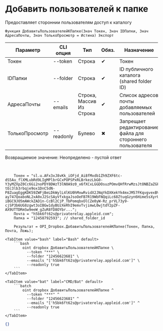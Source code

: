 ﻿---
sidebar_position: 4
description: Добавить пользователей к папке и другие функции для работы с Dropbox в Открытом пакете интеграций - бесплатной open-source библиотеке интеграций для 1С:Предприятие 8, OneScript и CLI
keywords: [1C, 1С, 1С:Предприятие, 1С:Предприятие 8.3, API, Интеграция, Сервисы, Обмен, OneScript, CLI, Dropbox]
---


# Добавить пользователей к папке
 Предоставляет стороннии пользователям доступ к каталогу



`Функция ДобавитьПользователейКПапке(Знач Токен, Знач IDПапки, Знач АдресаПочты, Знач ТолькоПросмотр = Истина) Экспорт`

  | Параметр | CLI опция | Тип | Обяз. | Назначение |
  |-|-|-|-|-|
  | Токен | --token | Строка | &#x2714; | Токен |
  | IDПапки | --folder | Строка | &#x2714; | ID публичного каталога (shared folder ID) |
  | АдресаПочты | --emails | Строка, Массив Из Строка | &#x2714; | Список адресов почты добавляемых пользователей |
  | ТолькоПросмотр | --readonly | Булево | &#x2716; | Запрещает редактирование файла для стороннего пользователя |

  
  Возвращаемое значение:   Неопределено - пустой ответ

<br/>




```bsl title="Пример использования для 1С:Предприятие/OneScript"
    Токен = "sl.u.AFx3xJ8vKk_iOFjd_Ai8fMxdb1Zh9ZXF6tc-dS5Au_flXMLubRd9LIgMPlbrGCxPOPSPxRLBrkezLbG0-Y3yMZXpZ0Cc6Gi2noPDY8DWzT3lN0A9z0_x6fXCxLGGDOsuzPOmvQHfRrwMzsJtONBZaZGFE08bvBdNfAkH6nLgOAYyAOEWJHdbwW9PbneOd0DUd6L48Br3yHsk-tEc3lb3rbqje9ox1DnC5dN-P8ZuagEggKDK59ZWFjBeLDkWylL4lKU0hMxwRvidX2JNqYkDXKekYk4mxJM57FKqvgvexBV2B140QS3u0zMd359cAPKdhEwv01DkBZvrS2PdVN-ay747QoaboNL2xA0xJ2ScSAyVfxkgaJsoOeFB7R19WbFNQqiLc68ZtuqGzyn6Hime5sXyrUt9E5trukJ714pVhJsoHUDEw0xk0xtHoeVJfwH6ewi0lw2SZETjMl4rCm9a16Is89bwhEKVv5DK4PHyHJxNuo5aCuGc7EAg1eCBYG2yMlM2bGBEP1Xs2SOvRu_eNw41860qaLJa5DgZg1atGMiKXMPSZ8Qt_GxaG0ALnxOnwee2a28O3Vuc1izUpsIv-iBGC9JO5mAWckZAD1n-CcBl2CjP_TbPomqbxOlCZe0yW-Rz_prVL73y9-cjSP3b6UG8zgwt3oIBGw1dyBUzXeRhI9emvTvjimwL0wjtdY2pZF-AX9UTTDRmSw9eeW_gZuR8fD8OYbr...";
    Почта = "h5bk6ft62s@privaterelay.appleid.com";
    Папка = "12458792593"; // shared_folder_id

    Результат = OPI_Dropbox.ДобавитьПользователейКПапке(Токен, Папка, Почта, Ложь);
```
    

 <Tabs>
  
    <TabItem value="bash" label="Bash" default>
        ```bash
            oint dropbox ДобавитьПользователейКПапке \
              --token "***" \
              --folder "12456623681" \
              --emails "['h5bk6ft62s@privaterelay.appleid.com']" \
              --readonly true
        ```
    </TabItem>
  
    <TabItem value="bat" label="CMD/Bat" default>
        ```batch
            oint dropbox ДобавитьПользователейКПапке ^
              --token "***" ^
              --folder "12456623681" ^
              --emails "['h5bk6ft62s@privaterelay.appleid.com']" ^
              --readonly true
        ```
    </TabItem>
</Tabs>


```json title="Результат"
{}
```
